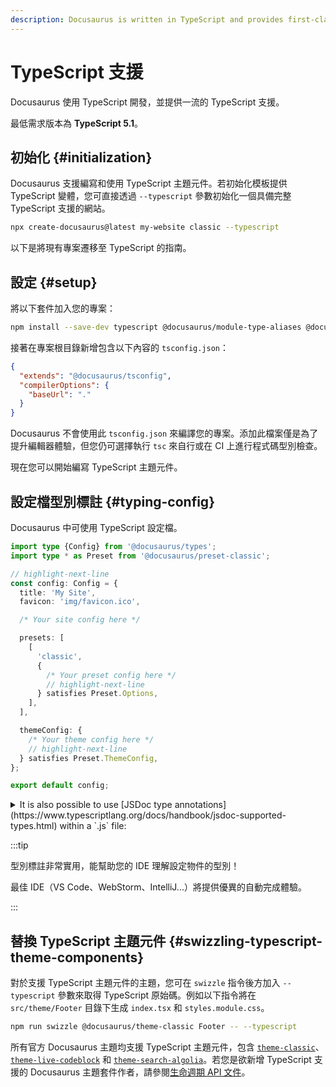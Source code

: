 ```yaml
---
description: Docusaurus is written in TypeScript and provides first-class TypeScript support.
---
```


# TypeScript 支援

Docusaurus 使用 TypeScript 開發，並提供一流的 TypeScript 支援。

最低需求版本為 **TypeScript 5.1**。

## 初始化 {#initialization}

Docusaurus 支援編寫和使用 TypeScript 主題元件。若初始化模板提供 TypeScript 變體，您可直接透過 `--typescript` 參數初始化一個具備完整 TypeScript 支援的網站。

```bash
npx create-docusaurus@latest my-website classic --typescript
```

以下是將現有專案遷移至 TypeScript 的指南。

## 設定 {#setup}

將以下套件加入您的專案：

```bash npm2yarn
npm install --save-dev typescript @docusaurus/module-type-aliases @docusaurus/tsconfig @docusaurus/types
```

接著在專案根目錄新增包含以下內容的 `tsconfig.json`：

```json title="tsconfig.json"
{
  "extends": "@docusaurus/tsconfig",
  "compilerOptions": {
    "baseUrl": "."
  }
}
```

Docusaurus 不會使用此 `tsconfig.json` 來編譯您的專案。添加此檔案僅是為了提升編輯器體驗，但您仍可選擇執行 `tsc` 來自行或在 CI 上進行程式碼型別檢查。

現在您可以開始編寫 TypeScript 主題元件。

## 設定檔型別標註 {#typing-config}

Docusaurus 中可使用 TypeScript 設定檔。

```ts title="docusaurus.config.ts"
import type {Config} from '@docusaurus/types';
import type * as Preset from '@docusaurus/preset-classic';

// highlight-next-line
const config: Config = {
  title: 'My Site',
  favicon: 'img/favicon.ico',

  /* Your site config here */

  presets: [
    [
      'classic',
      {
        /* Your preset config here */
        // highlight-next-line
      } satisfies Preset.Options,
    ],
  ],

  themeConfig: {
    /* Your theme config here */
    // highlight-next-line
  } satisfies Preset.ThemeConfig,
};

export default config;
```

<details>
  <summary>It is also possible to use [JSDoc type annotations](https://www.typescriptlang.org/docs/handbook/jsdoc-supported-types.html) within a `.js` file:</summary>

By default, the Docusaurus TypeScript config does not type-check JavaScript files.

The `// @ts-check` comment ensures the config file is properly type-checked when running `npx tsc`.

```js title="docusaurus.config.js"
// highlight-next-line
// @ts-check

// highlight-next-line
/** @type {import('@docusaurus/types').Config} */
const config = {
  tagline: 'Dinosaurs are cool',
  favicon: 'img/favicon.ico',

  /* Your site config here */

  presets: [
    [
      '@docusaurus/preset-classic',
      // highlight-next-line
      /** @type {import('@docusaurus/preset-classic').Options} */
      (
        {
          /* Your preset config here */
        }
      ),
    ],
  ],
  themeConfig:
    // highlight-next-line
    /** @type {import('@docusaurus/preset-classic').ThemeConfig} */
    (
      {
        /* Your theme config here */
      }
    ),
};

export default config;
```

</details>

:::tip

型別標註非常實用，能幫助您的 IDE 理解設定物件的型別！

最佳 IDE（VS Code、WebStorm、IntelliJ...）將提供優異的自動完成體驗。

:::

## 替換 TypeScript 主題元件 {#swizzling-typescript-theme-components}

對於支援 TypeScript 主題元件的主題，您可在 `swizzle` 指令後方加入 `--typescript` 參數來取得 TypeScript 原始碼。例如以下指令將在 `src/theme/Footer` 目錄下生成 `index.tsx` 和 `styles.module.css`。

```bash npm2yarn
npm run swizzle @docusaurus/theme-classic Footer -- --typescript
```

所有官方 Docusaurus 主題均支援 TypeScript 主題元件，包含 [`theme-classic`](./api/themes/theme-classic.mdx)、[`theme-live-codeblock`](./api/themes/theme-live-codeblock.mdx) 和 [`theme-search-algolia`](./api/themes/theme-search-algolia.mdx)。若您是欲新增 TypeScript 支援的 Docusaurus 主題套件作者，請參閱[生命週期 API 文件](./api/plugin-methods/extend-infrastructure.mdx#getTypeScriptThemePath)。